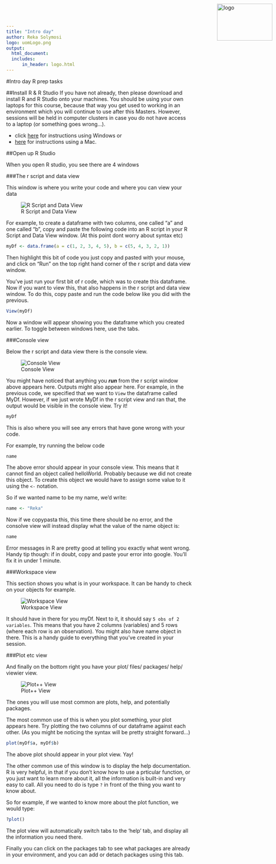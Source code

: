 ```yaml
---
title: "Intro day"
author: Reka Solymosi
logo: uomLogo.png
output:
  html_document:
  includes:
      in_header: logo.html
---
```

<img src="uomLogo.png" alt="logo" height="100" width="150" style="position:absolute;top:10px;right:10px;" />
#Intro day R prep tasks

##Install R & R Studio
If you have not already, then please download and install R and R Studio onto your machines. You should be using your own laptops for this course, because that way you get used to working in an environment which you will continue to use after this Masters. However, sessions will be held in computer clusters in case you do not have access to a laptop (or something goes wrong...).

- click [here](https://www.youtube.com/watch?v=eD07NznguA4) for instructions using Windows or
- [here](https://www.youtube.com/watch?v=cX532N_XLIs&list=PLqzoL9-eJTNDw71zWePXyHx3_cm_fMP8S) for instructions using a Mac. 

##Open up R Studio

When you open R studio, you see there are 4 windows

###The r script and data view 

This window is where you write your code and where you can view your data

![R Script and Data View](introDayImgs/rscriptdataveiw.png)

For example, to create a dataframe with two columns, one called "a" and one called "b", copy and paste the following code into an R script in your R Script and Data View window. (At this point dont worry about syntax etc)

```r
myDf <- data.frame(a = c(1, 2, 3, 4, 5), b = c(5, 4, 3, 2, 1))
```

Then highlight this bit of code you just copy and pasted with your mouse, and click on "Run" on the top right hand corner of the r script and data view window.

You've just run your first bit of r code, which was to create this dataframe. Now if you want to view this, that also happens in the r script and data view window. To do this, copy paste and run the code below like you did with the previous. 

```r
View(myDf)
```

Now a window will appear showing you the dataframe which you created earlier. To toggle between windows here, use the tabs. 

###Console view

Below the r script and data view there is the console view. 

![Console View](introDayImgs/consoleview.png)

You might have noticed that anything you ***run*** from the r script window above appears here. Outputs might also appear here. For example, in the previous code, we specified that we want to 
`View` the dataframe called MyDf. However, if we just wrote MyDf in the r script view and ran that, the output would be visible in the console view. Try it!

```r
myDf
```

This is also where you will see any errors that have gone wrong with your code. 

For example, try running the below code

```r
name
```

The above error should appear in your console view. This means that it cannot find an object called helloWorld. Probably because we did not create this object. To create this object we would have to assign some value to it using the `<-` notation. 

So if we wanted name to be my name, we'd write:

```r
name <- "Reka"
```

Now if we copypasta this, this time there should be no error, and the consolve view will instead display what the value of the name object is: 

```r
name
```

Error messages in R are pretty good at telling you exactly what went wrong. Handy tip though: if in doubt, copy and paste your error into google. You'll fix it in under 1 minute. 

###Workspace view

This section shows you what is in your workspace. It can be handy to check on your objects for example. 

![Workspace View](introDayImgs/workspaceView.png)

It should have in there for you myDf. Next to it, it should say `5 obs of 2 variables`. This means that you have 2 columns (variables) and 5 rows (where each row is an observation). You might also have name object in there. This is a handy guide to everything that you've created in your session. 

###Plot etc view

And finally on the bottom right you have your plot/ files/ packages/ help/ viewier view. 

![Plot++ View](introDayImgs/plotView.png)

The ones you will use most common are plots, help, and potentially packages. 

The most common use of this is when you plot something, your plot appears here. 
Try plotting the two columns of our dataframe against each other. (As you might be noticing the syntax will be pretty straight forward...)

```r
plot(myDf$a, myDf$b)
```

The above plot should appear in your plot view. Yay!

The other common use of this window is to display the help documentation. R is very helpful, in that if you don't know how to use a prticular function, or you just want to learn more about it, all the information is built-in and very easy to call. All you need to do is type `?` in front of the thing you want to know about. 

So for example, if we wanted to know more about the plot function, we would type:

```r
?plot()
```

The plot view will automatically switch tabs to the 'help' tab, and display all the information you need there. 

Finally you can click on the packages tab to see what packages are already in your environment, and you can add or detach packages using this tab. 
